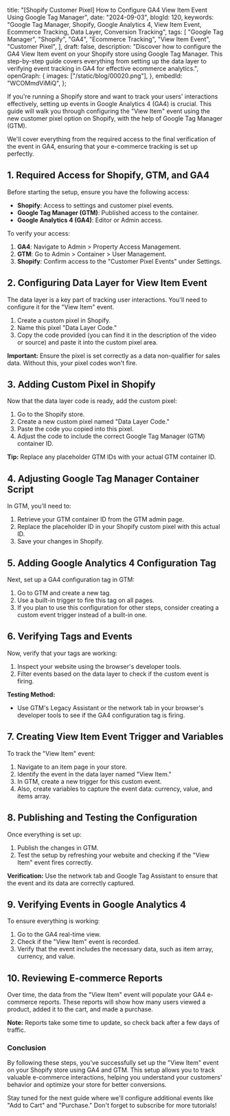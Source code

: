   title:
    "[Shopify Customer Pixel] How to Configure GA4 View Item Event Using Google Tag Manager",
  date: "2024-09-03",
  blogId: 120,
  keywords:
    "Google Tag Manager, Shopify, Google Analytics 4, View Item Event, Ecommerce Tracking, Data Layer, Conversion Tracking",
  tags: [
    "Google Tag Manager",
    "Shopify",
    "GA4",
    "Ecommerce Tracking",
    "View Item Event",
    "Customer Pixel",
  ],
  draft: false,
  description:
    "Discover how to configure the GA4 View Item event on your Shopify store using Google Tag Manager. This step-by-step guide covers everything from setting up the data layer to verifying event tracking in GA4 for effective ecommerce analytics.",
  openGraph: {
    images: ["/static/blog/00020.png"],
  },
  embedId: "WCOMmdViMiQ",
};

If you're running a Shopify store and want to track your users' interactions effectively, setting up events in Google Analytics 4 (GA4) is crucial. This guide will walk you through configuring the "View Item" event using the new customer pixel option on Shopify, with the help of Google Tag Manager (GTM).

We'll cover everything from the required access to the final verification of the event in GA4, ensuring that your e-commerce tracking is set up perfectly.

## 1. Required Access for Shopify, GTM, and GA4

Before starting the setup, ensure you have the following access:

- **Shopify**: Access to settings and customer pixel events.
- **Google Tag Manager (GTM)**: Published access to the container.
- **Google Analytics 4 (GA4)**: Editor or Admin access.

To verify your access:

1. **GA4**: Navigate to Admin > Property Access Management.
2. **GTM**: Go to Admin > Container > User Management.
3. **Shopify**: Confirm access to the "Customer Pixel Events" under Settings.

## 2. Configuring Data Layer for View Item Event

The data layer is a key part of tracking user interactions. You'll need to configure it for the "View Item" event.

1. Create a custom pixel in Shopify.
2. Name this pixel "Data Layer Code."
3. Copy the code provided (you can find it in the description of the video or source) and paste it into the custom pixel area.

<DataLayerCodeBlock fileName="view_item.js" />

**Important:** Ensure the pixel is set correctly as a data non-qualifier for sales data. Without this, your pixel codes won't fire.

## 3. Adding Custom Pixel in Shopify

Now that the data layer code is ready, add the custom pixel:

1. Go to the Shopify store.
2. Create a new custom pixel named "Data Layer Code."
3. Paste the code you copied into this pixel.
4. Adjust the code to include the correct Google Tag Manager (GTM) container ID.

**Tip:** Replace any placeholder GTM IDs with your actual GTM container ID.

## 4. Adjusting Google Tag Manager Container Script

In GTM, you'll need to:

1. Retrieve your GTM container ID from the GTM admin page.
2. Replace the placeholder ID in your Shopify custom pixel with this actual ID.
3. Save your changes in Shopify.

## 5. Adding Google Analytics 4 Configuration Tag

Next, set up a GA4 configuration tag in GTM:

1. Go to GTM and create a new tag.
2. Use a built-in trigger to fire this tag on all pages.
3. If you plan to use this configuration for other steps, consider creating a custom event trigger instead of a built-in one.

## 6. Verifying Tags and Events

Now, verify that your tags are working:

1. Inspect your website using the browser's developer tools.
2. Filter events based on the data layer to check if the custom event is firing.

**Testing Method:**

- Use GTM's Legacy Assistant or the network tab in your browser's developer tools to see if the GA4 configuration tag is firing.

## 7. Creating View Item Event Trigger and Variables

To track the "View Item" event:

1. Navigate to an item page in your store.
2. Identify the event in the data layer named "View Item."
3. In GTM, create a new trigger for this custom event.
4. Also, create variables to capture the event data: currency, value, and items array.

## 8. Publishing and Testing the Configuration

Once everything is set up:

1. Publish the changes in GTM.
2. Test the setup by refreshing your website and checking if the "View Item" event fires correctly.

**Verification:** Use the network tab and Google Tag Assistant to ensure that the event and its data are correctly captured.

## 9. Verifying Events in Google Analytics 4

To ensure everything is working:

1. Go to the GA4 real-time view.
2. Check if the "View Item" event is recorded.
3. Verify that the event includes the necessary data, such as item array, currency, and value.

## 10. Reviewing E-commerce Reports

Over time, the data from the "View Item" event will populate your GA4 e-commerce reports. These reports will show how many users viewed a product, added it to the cart, and made a purchase.

**Note:** Reports take some time to update, so check back after a few days of traffic.

### Conclusion

By following these steps, you've successfully set up the "View Item" event on your Shopify store using GA4 and GTM. This setup allows you to track valuable e-commerce interactions, helping you understand your customers' behavior and optimize your store for better conversions.

Stay tuned for the next guide where we'll configure additional events like "Add to Cart" and "Purchase." Don't forget to subscribe for more tutorials!
